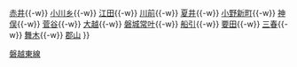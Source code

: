 {{鐵道路線
|模板名稱 = 磐越東線
|名稱 = [[File:JR logo (east).svg|25px|東日本旅客鐵道|link=東日本旅客鐵道]] [[磐越東線]]（悠悠阿武隈線）
|代表色 = #c71585
|車站列表 = [[磐城站 (福島縣)|磐城]]{{-w}} [[赤井站|赤井]]{{-w}} [[小川乡站|小川乡]]{{-w}} [[江田站 (福島縣)|江田]]{{-w}} [[川前站|川前]]{{-w}} [[夏井站|夏井]]{{-w}} [[小野新町站|小野新町]]{{-w}} [[神俣站|神俣]]{{-w}} [[菅谷站|菅谷]]{{-w}} [[大越站|大越]]{{-w}} [[磐城常叶站|磐城常叶]]{{-w}} [[船引站|船引]]{{-w}} [[要田站|要田]]{{-w}} [[三春站|三春]]{{-w}} [[舞木站|舞木]]{{-w}} [[郡山站 (福島縣)|郡山]]
}}<noinclude>
[[Category:東日本旅客鐵道路線模板|磐越東線]]
</noinclude>